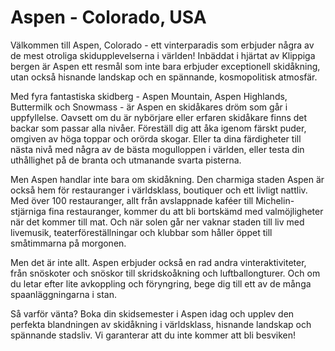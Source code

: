 # Aspen - Colorado, USA

Välkommen till Aspen, Colorado - ett vinterparadis som erbjuder några av de mest otroliga skidupplevelserna
i världen! Inbäddat i hjärtat av Klippiga bergen är Aspen ett resmål som inte bara erbjuder 
exceptionell skidåkning, utan också hisnande landskap och en spännande, kosmopolitisk atmosfär.

Med fyra fantastiska skidberg - Aspen Mountain, Aspen Highlands, Buttermilk och Snowmass - är 
Aspen en skidåkares dröm som går i uppfyllelse. Oavsett om du är nybörjare eller erfaren 
skidåkare finns det backar som passar alla nivåer. Föreställ dig att åka igenom färskt 
puder, omgiven av höga toppar och orörda skogar. Eller ta dina färdigheter till nästa nivå 
med några av de bästa mogulloppen i världen, eller testa din uthållighet på de branta 
och utmanande svarta pisterna.

Men Aspen handlar inte bara om skidåkning. Den charmiga staden Aspen är också hem för 
restauranger i världsklass, boutiquer och ett livligt nattliv. Med över 100 restauranger, 
allt från avslappnade kaféer till Michelin-stjärniga fina restauranger, kommer du att bli 
bortskämd med valmöjligheter när det kommer till mat. Och när solen går ner vaknar 
staden till liv med livemusik, teaterföreställningar och klubbar som håller öppet 
till småtimmarna på morgonen.

Men det är inte allt. Aspen erbjuder också en rad andra vinteraktiviteter, 
från snöskoter och snöskor till skridskoåkning och luftballongturer. Och om du 
letar efter lite avkoppling och föryngring, bege dig till ett av de 
många spaanläggningarna i stan.

Så varför vänta? Boka din skidsemester i Aspen idag och upplev den 
perfekta blandningen av skidåkning i världsklass, hisnande landskap och 
spännande stadsliv. Vi garanterar att du inte kommer att bli besviken!